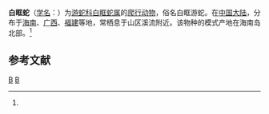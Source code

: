 {{Speciesbox
| taxon = Amphiesmoides ornaticeps
| binomial_authority = (Werner, 1924)<ref name='id4591'>{{cite web| url =http://www.bioinfo.cn/db05/BjdwSpecies.php?action=view&id=4591| title =白眶蛇| work =《中国动物物种编目数据库》| publisher =中国科学院微生物研究所| author =中国科学院动物研究所| accessdate =2009-04-11| deadurl =yes| archiveurl =https://web.archive.org/web/20160305054807/http://www.bioinfo.cn/db05/BjdwSpecies.php?action=view&id=4591| archivedate =2016-03-05}}</ref>
| status = LC | status_system = IUCN3.1
| status_ref = <ref name=IUCN>Jiang, J., Lau, M. & Zhou, Z. 2012. Amphiesmoides ornaticeps. The IUCN Red List of Threatened Species 2012: e.T192246A2060886. https://dx.doi.org/10.2305/IUCN.UK.2012-1.RLTS.T192246A2060886.en. Downloaded on 25 September 2018.</ref>
| parent_authority   = Malnate, 1961
}}

'''白眶蛇'''（[[学名|学名]]：{{lang|la|''Amphiesmoides ornaticeps''}}）为[[游蛇科|游蛇科]][[白眶蛇属|白眶蛇属]]的[[爬行动物|爬行动物]]，俗名白眶游蛇。在[[中国大陆|中国大陆]]，分布于[[海南|海南]]、[[广西|广西]]、[[福建|福建]]等地，常栖息于山区溪流附近。该物种的模式产地在海南岛北部。<ref name='id4591'/>

== 参考文献 ==
{{reflist}}

{{Taxonbar|from=Q1037519}}

[[Category:_白眶蛇属|B]]
[[Category:_1924年描述的动物|B]]


{{蛇类小作品}}